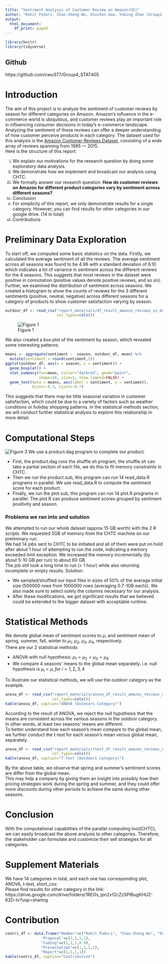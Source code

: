 ```yaml
---
title: "Sentiment Analysis of Customer Review on Amazon(US)"
author: "Rohit Poduri, Chao-Sheng Wu, Shichen Gao, Yubing Zhan (Group1)"
output:
  html_document:
    df_print: paged
---
```


```r
library(knitr)
library(tidyverse)
```

## Github
https://github.com/cwu377/Group4_STAT405 

# Introduction
The aim of this project is to analyze the sentiment of customer reviews by season for different categories on Amazon. Amazon’s influence in the e-commerce world is ubiquitous, and customer reviews play an important role in influencing consumer decisions in today’s e-commerce landscape. Analyzing the sentiment of these reviews can offer a deeper understanding of how customer perceive products in each category. The dataset used for this analysis is the [Amazon Customer Reviews Dataset](https://www.kaggle.com/datasets/cynthiarempel/amazon-us-customer-reviews-dataset), consisting of a wide array of reviews spanning from 1995 — 2015.    
Here is the structure of this report:    

i. We explain our motivations for the research question by doing some exploratory data analysis.     
ii. We demonstrate how we implement and broadcast our analysis using CHTC.     
iii. We formally answer our research question: **How do customer reviews on Amazon for different product categories vary by sentiment across different seasons?**     
iiii. Conclusion    
v. For simplicity of this report, we only demonstrate results for a single category. However, you can find results for other categories in our google drive. (14 in total)    
vi. Contributions
 
# Preliminary Data Exploration
To start off, we computed some basic statistics on the data. Firstly, we calculated the average sentiment of all the reviews. The average sentiment across all seasons was found to be 4.96 with a standard deviation of 6.10 which indicates a lot of variance in sentiment across the different reviews for the 4 seasons. This suggests that most reviews in the dataset were positive in connotation (positive values denote positive reviews, and so on).     
Further, we examined the distribution of sentiment across seasons. We created a histogram to show the counts of reviews for the 3 different sentiments (positive, neutral, negative) across different seasons for a category of products to show customer satisfaction varying by season.     
```r
outdoor_df <- read_csv("report_materials/df_result_amazon_reviews_us_Outdoors_v1_00.tsv.short.tsv.csv", 
                       col_types=cols())
```

![Figure 1](report_materials/outdoors.jpg)

We also created a box plot of the sentiment by season, which revealed some interesting patterns.    
```r
means <- aggregate(sentiment ~  season, outdoor_df, mean) %>%
  mutate(sentiment = round(sentiment,2))
ggplot(outdoor_df, aes(x = season, y = sentiment)) +
  geom_boxplot() +
  stat_summary(fun=mean, colour="darkred", geom="point", 
               shape=18, size=3, show.legend=FALSE) +
  geom_text(data = means, aes(label = sentiment, y = sentiment), 
            hjust=-0.3, vjust=-0.7)
```
This suggests that there may be little seasonal variation in customer satisfaction, which could be due to a variety of factors such as weather conditions or holiday shopping patterns. In the statistical methods section, we will conduct further statistical analysis to explore this relationship in more detail.

# Computational Steps
![Figure 3](report_materials/Computational_Steps.jpg)
We use a product.dag program to complete our product.     

* First, the product.dag runs the shuffle.sh program, the shuffle.sh can take a partial section of each file, we do this to fit memory constraints in CHTC.     
* Then we run the product.sub, this program can run 14 read_data.R programs in parallel. We use read_data.R to compute the sentiment score for each product.     
* Finally, we run the plot.sub, this program can run 14 plot.R programs in parallel. The plot.R can produce sentiment scores grouped by sentiment positivity and season.        

### Problems we ran into and solution
We attempted to run our whole dataset (approx 15 GB worth) with the 2 R scripts. We requested 5GB of memory from the CHTC machine on our preliminary run.    
We had 14 jobs sent to CHTC to be initiated and all of them were put on hold after about 1 hour of attempting to run the code, indicating a memory exceeded limit exception. We increased the memory incrementally (by about 5-10 GB per run) to about 60 GB.    
The job still took a long time to run (> 1 hour) while also returning incomplete or empty results.
Solution:    

* We sampled/shuffled our input files in sizes of 50% of the average initial size (500000
rows from 1000000 rows (averaging 0.7-1GB each)). We also made sure to select solely the columns necessary for our analysis.    
* After these modifications, we got significant results that we believed could be extended to the bigger dataset with acceptable runtime.    


# Statistical Methods
We denote global mean of sentiment scores to $\mu$, and sentiment mean of spring, summer, fall, winter to $\mu_1$, $\mu_2$, $\mu_3$, $\mu_4$, respectively.     
There are our 2 statistical methods:

* ANOVA with null hypothesis: $\mu_1=\mu_2=\mu_3=\mu_4$
* We compare 4 seasons' means to the global mean separately. i.e. null hypothesis is $\mu_i=\mu, for\ i=1,2,3,4$


To illustrate our statistical methods, we will use the outdoor category as the example.

```r
anova_df <- read_csv("report_materials/anova_df_result_amazon_reviews_us_Outdoors_v1_00.tsv.short.tsv.csv.csv",
                     col_types=cols())
kable(anova_df, caption="ANOVA (Outdoors Category)")
```
According to the result of ANOVA, we reject the null hypothesis that the means are consistent across the various seasons in the outdoor category. In other words, at least two seasons' means are different.      
To better understand how each season's mean compare to the global mean, we further conduct the t-test for each season's mean versus global mean, separately.    

```r
anova_df <- read_csv("report_materials/ttest_df_result_amazon_reviews_us_Outdoors_v1_00.tsv.short.tsv.csv.csv",
                     col_types=cols())
kable(anova_df, caption="T-Test (Outdoors Category)")
```
By the above table, we observe that spring and summer's sentiment scores are differ from the global mean.   
This may help a company by giving them an insight into possibly how their pricing strategies work during the spring and summer, and they could offer more discounts during other periods to achieve the same during other seasons.    

# Conclusion
With the computational capabilities of the parallel computing tool(CHTC), we can easily broadcast the above analysis to other categories. Therefore, the stakeholder can formulate and customize their sell strategies for all categories.


# Supplement Materials
We have 14 categories in total, and each one has corresponding plot, ANOVA, t-test, short_csv.     
Please find results for other category in the link: https://drive.google.com/drive/folders/1REOv_ipn2x12cZzSPlBugKHUZ-62D-tv?usp=sharing 

# Contribution
```r
contri_df <- data.frame("Member"=c("Rohit Poduri", "Chao-Sheng Wu", "Shichen Gao", "Yubing Zhan"), 
                'Proposal'=c(1,1,1,1), 
                "Coding"=c(1,1,1,0.9), 
                "Presentation"=c(1,1,1,1), 
                "Report"=c(1,1,1,1))
kable(contri_df, caption="Contribution")
```


